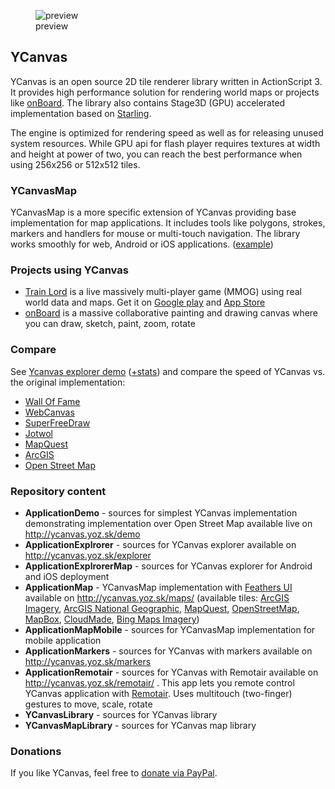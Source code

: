 
[[File:http://ycanvas.yoz.sk/images/preview.jpg|preview]]

== YCanvas ==
YCanvas is an open source 2D tile renderer library written in ActionScript 3. It provides high performance solution for rendering world maps or projects like [http://onboard.yoz.sk onBoard]. The library also contains Stage3D (GPU) accelerated implementation based on [http://gamua.com/starling/ Starling].

The engine is optimized for rendering speed as well as for releasing unused system resources. While GPU api for flash player requires textures at width and height at power of two, you can reach the best performance when using 256x256 or 512x512 tiles.

=== YCanvasMap ===
YCanvasMap is a more specific extension of YCanvas providing base implementation for map applications. It includes tools like polygons, strokes, markers and handlers for mouse or multi-touch navigation. The library works smoothly for web, Android or iOS applications. ([http://ycanvas.yoz.sk/maps/ example])

=== Projects using YCanvas ===
* [http://trainlord.com Train Lord] is a live massively multi-player game (MMOG) using real world data and maps. Get it on [https://play.google.com/store/apps/details?id=air.com.trainlord.ApplicationAndroid Google play] and [https://itunes.apple.com/WebObjects/MZStore.woa/wa/viewSoftware?id=661042774&mt=8 App Store]
* [http://onboard.yoz.sk/ onBoard] is a massive collaborative painting and drawing canvas where you can draw, sketch, paint, zoom, rotate

=== Compare ===
See [http://ycanvas.yoz.sk/explorer Ycanvas explorer demo] ([http://ycanvas.yoz.sk/explorer/?debug=true +stats]) and compare the speed of YCanvas vs. the original implementation:
* [http://wall-of-fame.com Wall Of Fame]
* [http://webcanvas.com WebCanvas]
* [http://www.superfreedraw.com/ SuperFreeDraw]
* [http://www.jotwol.com Jotwol]
* [http://www.mapquest.com MapQuest]
* [http://www.esri.com/software/arcgis/index.html ArcGIS]
* [http://www.openstreetmap.org Open Street Map]

=== Repository content ===
* '''ApplicationDemo''' - sources for simplest YCanvas implementation demonstrating implementation over Open Street Map available live on http://ycanvas.yoz.sk/demo
* '''ApplicationExplrorer''' - sources for YCanvas explorer available on http://ycanvas.yoz.sk/explorer
* '''ApplicationExplrorerMap''' - sources for YCanvas explorer for Android and iOS deployment
* '''ApplicationMap''' - YCanvasMap implementation with [http://feathersui.com/ Feathers UI] available on http://ycanvas.yoz.sk/maps/ (available tiles: [http://www.arcgis.com/features/ ArcGIS Imagery], [http://www.arcgis.com/features/ ArcGIS National Geographic], [http://www.mapquest.com/ MapQuest], [http://www.openstreetmap.org/ OpenStreetMap], [http://www.mapbox.com/ MapBox], [http://cloudmade.com/ CloudMade], [http://www.bing.com/maps/ Bing Maps Imagery])
* '''ApplicationMapMobile''' - sources for YCanvasMap implementation for mobile application
* '''ApplicationMarkers''' - sources for YCanvas with markers available on http://ycanvas.yoz.sk/markers
* '''ApplicationRemotair''' - sources for YCanvas with Remotair available on http://ycanvas.yoz.sk/remotair/ . This app lets you remote control YCanvas application with [http://remotair.yoz.sk Remotair]. Uses multitouch (two-finger) gestures to move, scale, rotate
* '''YCanvasLibrary''' - sources for YCanvas library
* '''YCanvasMapLibrary''' - sources for YCanvas map library

=== Donations ===
If you like YCanvas, feel free to [http://ycanvas.yoz.sk/donate.html donate via PayPal].